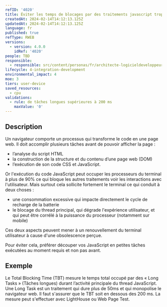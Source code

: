 ```yaml
---
refID: '4020'
title: Éviter les temps de blocages par des traitements javascript trop longs
createdAt: 2024-02-14T14:12:13.125Z
updatedAt: 2024-02-14T14:12:13.125Z
language: fr
published: true
refType: RWEB
versions:
  - version: 4.0.0
    idRef: '4020'
people: TBD
responsible:
  - responsible: src/content/personas/fr/architecte-logicieldeveloppeur.mdx
lifecycle: 4-integration-development
environmental_impact: 4
moe: 3
tiers: user-device
saved_resources:
  - cpu
validations:
  - rule: de tâches longues supérieures à 200 ms
    maxValue: '0'
---
```


## Description

Un navigateur comporte un processus qui transforme le code en une page web. Il doit accomplir plusieurs tâches avant de pouvoir afficher la page :

* l’analyse du script HTML
* la construction de la structure et du contenu d’une page web (DOM)
* l’exécution de son code CSS et JavaScript.

Or l'exécution du code JavaScript peut occuper les processeurs du terminal à plus de 90% ce qui bloque les autres traitements voir les interactions avec l'utilisateur.
Mais surtout cela sollicite fortement le terminal ce qui conduit à deux choses :

* une consommation excessive qui impacte directement le cycle de recharge de la batterie
* le blocage du thread principal, qui dégrade l'expérience utilisateur, et qui peut être corrélé à la puissance du processeur (notamment sur mobile)

Ces deux aspects peuvent mener à un renouvellement du terminal utilisateur à cause d'une obsolescence perçue.

Pour éviter cela, préférer découper vos JavaScript en petites tâches exécutées au moment requis et non pas avant.

## Exemple

Le Total Blocking Time (TBT) mesure le temps total occupé par des « Long Tasks » (Tâches longues) durant l’activité principale du thread JavaScript.
Une Long Task est un traitement qui dure plus de 50ms et qui monopolise le navigateur web.
Il faut s'assurer que le TBT soit en dessous des 200 ms.
La mesure peut s'effectuer avec LightHouse ou Web Page Test.
